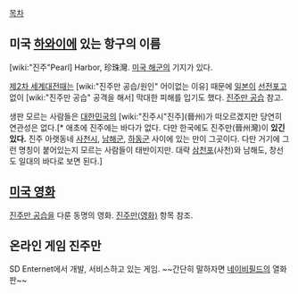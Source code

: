 [[목차]]
== 미국 [[하와이]]에 있는 항구의 이름 ==
[wiki:"진주"Pearl] Harbor, 珍珠灣. [[미국 해군]]의 기지가 있다. 

[[제2차 세계대전]]때는 [wiki:"진주만 공습/원인" 어이없는 이유] 때문에 [[일본]]이 [[선전포고]] 없이 [wiki:"진주만 공습" 공격을 해서] 막대한 피해를 입기도 했다. [[진주만 공습]] 참고.

생판 모르는 사람들은 [[대한민국]]의 [wiki:"진주시"진주](晉州)가 떠오르겠지만 당연히 연관성은 없다.[* 애초에 진주에는 바다가 없다. 다만 한국에도 진주만(晉州灣)이 '''있긴 있다.''' 진주 아랫동네 [[사천시]], [[남해군]], [[하동군]] 사이에 있는 만이 그곳이다. 다만 거기에 그런 명칭이 붙어있는지 모르는 사람들이 태반이지만. 대략 [[삼천포]](사천)와 남해도, 창선도 일대의 바다로 보면 된다.]
== [[미국 영화]] ==
[[진주만 공습]]을 다룬 동명의 영화. [[진주만(영화)]] 항목 참조.

== 온라인 게임 진주만 ==
SD Enternet에서 개발, 서비스하고 있는 게임. ~~간단히 말하자면 [[네이비필드]]의 열화판~~

